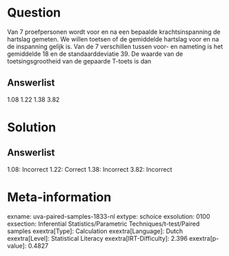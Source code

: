 Question
========

Van 7 proefpersonen wordt voor en na een bepaalde krachtsinspanning de
hartslag gemeten. We willen toetsen of de gemiddelde hartslag voor en na
de inspanning gelijk is. Van de 7 verschillen tussen voor- en nameting
is het gemiddelde 18 en de standaarddeviatie 39. De waarde van de
toetsingsgrootheid van de gepaarde T-toets is dan

Answerlist
----------

1.08
1.22
1.38
3.82

Solution
========

Answerlist
----------

1.08: Incorrect
1.22: Correct
1.38: Incorrect
3.82: Incorrect

Meta-information
================
exname: uva-paired-samples-1833-nl
extype: schoice
exsolution: 0100
exsection: Inferential Statistics/Parametric Techniques/t-test/Paired samples
exextra[Type]: Calculation
exextra[Language]: Dutch
exextra[Level]: Statistical Literacy
exextra[IRT-Difficulty]: 2.396
exextra[p-value]: 0.4827
